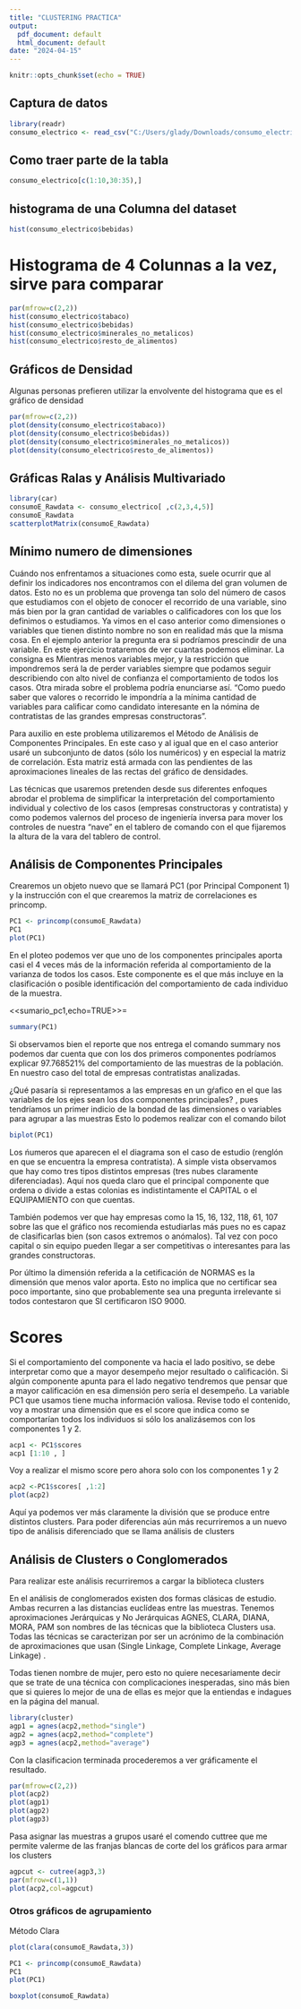 ---
title: "CLUSTERING PRACTICA"
output:
  pdf_document: default
  html_document: default
date: "2024-04-15"
---

```{r setup, include=FALSE}
knitr::opts_chunk$set(echo = TRUE)
```
## Captura de datos 

```{r}
library(readr)
consumo_electrico <- read_csv("C:/Users/glady/Downloads/consumo_electrico.csv")
```
## Como traer parte de la tabla 

```{r}
consumo_electrico[c(1:10,30:35),]

```
## histograma de una Columna del dataset 

```{r}
hist(consumo_electrico$bebidas)

```
# Histograma de 4 Colunnas a la vez, sirve para comparar 
```{r}
par(mfrow=c(2,2))
hist(consumo_electrico$tabaco)
hist(consumo_electrico$bebidas)
hist(consumo_electrico$minerales_no_metalicos)
hist(consumo_electrico$resto_de_alimentos)
```
## Gráficos de Densidad

Algunas personas prefieren utilizar la envolvente del histograma que es el gráfico de densidad

```{r}
par(mfrow=c(2,2))
plot(density(consumo_electrico$tabaco))
plot(density(consumo_electrico$bebidas))
plot(density(consumo_electrico$minerales_no_metalicos))
plot(density(consumo_electrico$resto_de_alimentos))
```



## Gráficas Ralas y Análisis Multivariado

```{r}
library(car)
consumoE_Rawdata <- consumo_electrico[ ,c(2,3,4,5)]
consumoE_Rawdata
scatterplotMatrix(consumoE_Rawdata)

```
## Mínimo numero de dimensiones

Cuándo nos enfrentamos a situaciones como esta, suele ocurrir que al definir los indicadores nos encontramos con el dilema del gran volumen de datos. Esto no es un problema que provenga tan solo del número de casos que estudiamos con el objeto de conocer el recorrido de una variable, sino más bien por la gran cantidad de variables o calificadores con los que los definimos o estudiamos.
Ya vimos en el caso anterior como dimensiones o variables que tienen distinto nombre no son en realidad más que la misma cosa. 
En el ejemplo anterior la pregunta era si podríamos prescindir de una variable. En este ejercicio trataremos de ver cuantas podemos eliminar. La consigna es Mientras menos variables mejor, y la restricción que impondremos será la de perder variables siempre que podamos seguir describiendo con alto nivel de confianza el comportamiento de todos los casos. Otra mirada sobre el problema podría enunciarse así. “Como puedo saber que valores o recorrido le impondría a la mínima cantidad de variables para calificar como candidato interesante en la nómina de contratistas de las grandes empresas constructoras”.


Para auxilio en este problema utilizaremos el Método de Análisis de Componentes Principales. En este caso y al igual que en el caso anterior usaré un subconjunto de datos (sólo los numéricos) y en especial la matriz de correlación. Esta matriz está armada con las pendientes de las aproximaciones lineales de las rectas del gráfico de densidades. 

Las técnicas que usaremos pretenden desde sus diferentes enfoques abrodar el problema de simplificar la interpretación del comportamiento individual y colectivo de los casos (empresas  constructoras y contratista) y como podemos valernos del proceso de ingeniería inversa para mover los controles de nuestra “nave” en el tablero de comando con el que fijaremos la altura de la vara del tablero de control.

## Análisis de Componentes Principales

Crearemos un objeto nuevo que se llamará PC1 (por Principal Component 1) y la instrucción con el que crearemos la matriz de correlaciones es princomp. 

```{r}
PC1 <- princomp(consumoE_Rawdata)
PC1
plot(PC1)
```





En el ploteo podemos ver que uno de los componentes principales aporta casi el 4 veces más de la información referida al comportamiento de la varianza de todos los casos. Este componente es el que más incluye en la clasificación o posible identificación del comportamiento de cada individuo de la muestra.   

<<sumario_pc1,echo=TRUE>>=

```{r}
summary(PC1)
```





Si observamos bien el reporte que nos entrega el comando summary nos podemos dar cuenta que con los dos primeros componentes podríamos explicar 97.768521% del comportamiento de las muestras de la población. En nuestro caso del total de empresas contratistas analizadas.

¿Qué pasaría si representamos a las empresas en un gŕafico en el que las variables de los ejes sean los dos componentes principales? , pues tendríamos un primer indicio de la bondad de las dimensiones o variables para agrupar a las muestras
Esto lo podemos realizar con el comando bilot

```{r}
biplot(PC1)
```


Los ńumeros que aparecen el el diagrama son el caso de estudio (renglón en que se encuentra la empresa contratista).
A simple vista observamos que hay como tres tipos distintos empresas (tres nubes claramente diferenciadas). Aquí nos queda claro que el principal componente que ordena o divide a estas colonias es indistintamente el CAPITAL o el EQUIPAMIENTO con que cuentas. 

También podemos ver que hay empresas como la 15, 16, 132, 118, 61, 107 sobre las que el gráfico nos recomienda estudiarlas más pues no es capaz de clasificarlas bien (son casos extremos o anómalos). Tal vez con poco capital o sin equipo pueden llegar a ser competitivas o interesantes para las grandes constructoras.

Por último la dimensión referida a la cetificación de NORMAS es la dimensión que menos valor aporta. Esto no implica que no certificar sea poco importante, sino que probablemente sea una pregunta irrelevante si todos contestaron que SI certificaron ISO 9000.

# Scores

Si el comportamiento del componente va hacia el lado positivo, se debe interpretar como que a mayor desempeño mejor resultado o calificación. Si algún componente apunta para el lado negativo  tendremos que pensar que a mayor calificación en esa dimensión pero sería el desempeño.
La variable PC1 que usamos tiene mucha información valiosa.
Revise todo el contenido, voy a mostrar una dimensión que es el score que indica como se comportarían todos los individuos si sólo los analizásemos con los componentes 1 y 2.

```{r}
acp1 <- PC1$scores
acp1 [1:10 , ]
```



Voy a realizar el mismo score pero ahora solo con los componentes 1 y 2

```{r}
acp2 <-PC1$scores[ ,1:2]
plot(acp2)
```




Aquí ya podemos ver más claramente la división que se produce entre distintos clusters. Para poder diferencias aún más recurriremos a un nuevo tipo de análisis diferenciado que se llama análisis de clusters



## Análisis de Clusters o Conglomerados

Para realizar este análisis recurriremos a cargar la biblioteca clusters

En el análisis de conglomerados existen dos formas clásicas de estudio. Ambas recurren a las distancias euclídeas entre las muestras. Tenemos aproximaciones Jerárquicas  y No Jerárquicas 
AGNES, CLARA, DIANA, MORA, PAM son nombres de las técnicas que la biblioteca Clusters usa. Todas las técnicas se caracterizan por ser un acrónimo de la combinación de aproximaciones que usan (Single Linkage, Complete Linkage, Average Linkage) .


Todas tienen nombre de mujer, pero esto no quiere necesariamente decir que se trate de una técnica con complicaciones inesperadas, sino más bien que si quieres lo mejor de una de ellas es mejor que la entiendas e indagues en la página del manual.

```{r}
library(cluster)
agp1 = agnes(acp2,method="single")
agp2 = agnes(acp2,method="complete")
agp3 = agnes(acp2,method="average")

```

Con la clasificacion terminada procederemos a ver gráficamente el resultado.

```{r}
par(mfrow=c(2,2))
plot(acp2)
plot(agp1)
plot(agp2)
plot(agp3)
```






Pasa asignar las muestras a grupos usaré el comendo cuttree que me permite valerme de las franjas blancas de corte del los gráficos para armar los clusters

```{r}
agpcut <- cutree(agp3,3)
par(mfrow=c(1,1))
plot(acp2,col=agpcut)
```


### Otros gráficos de agrupamiento


Método Clara

```{r}
plot(clara(consumoE_Rawdata,3))
```


```{r}
PC1 <- princomp(consumoE_Rawdata)
PC1
plot(PC1)
```


```{r}
boxplot(consumoE_Rawdata)
```

